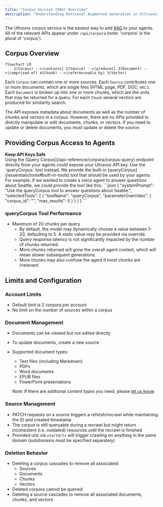 ```yaml
---
title: "Corpus Service (RAG) Overview"
description: "Understanding Retrieval Augmented Generation in Ultravox"
---
```


The Ultravox corpus service is the easiest way to add [RAG](https://en.wikipedia.org/wiki/Retrieval-augmented_generation) to your agents. All of the relevant APIs appear under `/api/corpora` (note: 'corpora' is the plural of 'corpus').

## Corpus Overview
```mermaid
flowchart LR
    1(Corpus) -->|contains| 2(Source) -->|produces| 3(Document) -->|comprised of| 4(Chunk) -->|referenceable by| 5(Vector)
```

Each `Corpus` can contain one or more sources. Each `Source` contributes one or more documents, which are single files (HTML page, PDF, DOC, etc.). Each `Document` is broken up into one or more chunks, which are the units that may be returned for a query. For each `Chunk` several vectors are produced for similarity search.

The API exposes metadata about documents as well as the number of chunks and vectors in a corpus. However, there are no APIs provided to directly manipulate or edit documents, chunks, or vectors. If you need to update or delete documents, you must update or delete the source.

## Providing Corpus Access to Agents
<Warning>
  <b>Keep API Keys Safe</b>
  <br />
  Using the [Query Corpus](/api-reference/corpora/corpus-query) endpoint directly from your agents could expose your Ultravox API key. Use the `queryCorpus` tool instead.
</Warning>
We provide the built-in [queryCorpus](/essentials/tools#built-in-tools) tool that should be used by your agents. For example, if we wanted to create a voice agent to answer questions about Seattle, we could provide the tool like this:
    ```json
    {
      "systemPrompt": "Use the queryCorpus tool to answer questions about Seattle.",
      "selectedTools": [
        {
          "toolName": "queryCorpus", 
          "parameterOverrides": {
            "corpus_id": "<your_corpus_id_here>",
            "max_results": 5
          }
        }
      ]
    }
    ```

### queryCorpus Tool Performance
- Maximum of 20 chunks per query
  - By default, the model may dynamically choose a value between 1-20, defaulting to 5. A static value may be provided via override.
  - Query response latency is not significantly impacted by the number of chunks returned.
  - More chunks returned will grow the overall agent context, which will mean slower subsequent generations.
  - More chunks may also confuse the agent if most chunks are irrelevant.

## Limits and Configuration

### Account Limits
- Default limit is 2 corpora per account
- No limit on the number of sources within a corpus

### Document Management
- Documents can be viewed but not edited directly
- To update documents, create a new source
- Supported document types:
  - Text files (including Markdown)
  - PDFs
  - Word documents
  - EPUB files
  - PowerPoint presentations

  Note: If there are addtional content types you need, please [let us know](https://discord.com/channels/1240071833798184990/1323352273165881426).

### Source Management
- PATCH requests on a source triggers a refresh/recrawl while maintaining the ID and created timestamp
- The corpus is still queryable during a recrawl but might return inconsistent (i.e. outdated) resources until the recrawl is finished
- Provided urls via `startUrls` will trigger crawling on anything in the same domain (subdomains must be specified separately)

### Deletion Behavior
- Deleting a corpus cascades to remove all associated:
  - Sources
  - Documents
  - Chunks
  - Vectors
- Deleted corpora cannot be queried
- Deleting a source cascades to remove all associated documents, chunks, and vectors